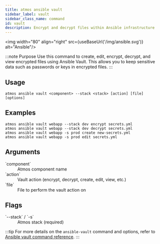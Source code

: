 ```yaml
---
title: atmos ansible vault
sidebar_label: vault
sidebar_class_name: command
id: vault
description: Encrypt and decrypt files within Ansible infrastructure
---
```



<img width="80" align="right" src={useBaseUrl('/img/ansible.svg')} alt="Ansible"/>

:::note Purpose
Use this command to create, edit, encrypt, decrypt, and view encrypted files using Ansible Vault.
This allows you to keep sensitive data such as passwords or keys in encrypted files.
:::

<Screengrab title="atmos ansible vault --help" slug="atmos-ansible-vault--help" />

## Usage

```shell
atmos ansible vault <component> --stack <stack> [action] [file] [options]
```

## Examples

```shell
atmos ansible vault webapp --stack dev encrypt secrets.yml
atmos ansible vault webapp --stack dev decrypt secrets.yml
atmos ansible vault webapp -s prod create new-secrets.yml
atmos ansible vault webapp -s prod edit secrets.yml
```

## Arguments

<dl>
  <dt>`component`</dt>
  <dd>Atmos component name</dd>
  
  <dt>`action`</dt>
  <dd>Vault action (encrypt, decrypt, create, edit, view, etc.)</dd>
  
  <dt>`file`</dt>
  <dd>File to perform the vault action on</dd>
</dl>

## Flags

<dl>
  <dt>`--stack` / `-s`</dt>
  <dd>Atmos stack (required)</dd>
</dl>

:::tip
For more details on the `ansible-vault` command and options, refer to [Ansible vault command reference](https://docs.ansible.com/ansible/latest/cli/ansible-vault.html).
:::